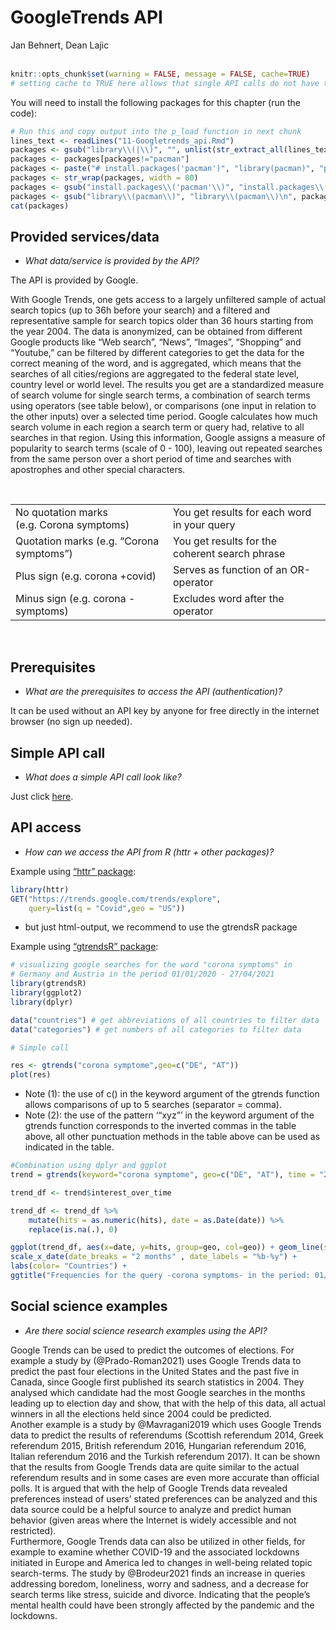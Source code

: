 
# GoogleTrends API
<chauthors>Jan Behnert, Dean Lajic</chauthors>
<br><br>

```r
knitr::opts_chunk$set(warning = FALSE, message = FALSE, cache=TRUE)
# setting cache to TRUE here allows that single API calls do not have to be run every time when knitting index or the single script, but only when something has been changed in index or single script
```

You will need to install the following packages for this chapter (run the code):

```r
# Run this and copy output into the p_load function in next chunk
lines_text <- readLines("11-Googletrends_api.Rmd")
packages <- gsub("library\\(|\\)", "", unlist(str_extract_all(lines_text, "library\\([a-zA-z0-9]*\\)|p_load\\([a-zA-z0-9]*\\)")))
packages <- packages[packages!="pacman"]
packages <- paste("# install.packages('pacman')", "library(pacman)", "p_load('", paste(packages, collapse="', '"), "')",sep="")
packages <- str_wrap(packages, width = 80)
packages <- gsub("install.packages\\('pacman'\\)", "install.packages\\('pacman'\\)\n", packages)
packages <- gsub("library\\(pacman\\)", "library\\(pacman\\)\n", packages)
cat(packages)
```

## Provided services/data

* *What data/service is provided by the API?*

The API is provided by Google.

With Google Trends, one gets access to a largely unfiltered sample of actual search topics (up to 36h before your search) and a filtered and representative sample for search topics older than 36 hours starting from the year 2004. The data is anonymized, can be obtained from different Google products like “Web search”, “News”, “Images”, “Shopping” and “Youtube,” can be filtered by different categories to get the data for the correct meaning of the word, and is aggregated, which means that the searches of all cities/regions are aggregated to the federal state level, country level or world level. The results you get are a standardized measure of search volume for single search terms, a combination of search terms using operators (see table below), or comparisons (one input in relation to the other inputs) over a selected time period. Google calculates how much search volume in each region a search term or query had, relative to all searches in that region. Using this information, Google assigns a measure of popularity to search terms (scale of 0 - 100), leaving out repeated searches from the same person over a short period of time and searches with apostrophes and other special characters.  

<br /> 

 |
------------- | -------------
No quotation marks (e.g. Corona symptoms)  | You get results for each word in your query
Quotation marks (e.g. “Corona symptoms”) | You get results for the coherent search phrase
Plus sign (e.g. corona +covid) | Serves as function of an OR-operator
Minus sign (e.g. corona -symptoms) | Excludes word after the operator

<br />


## Prerequisites
* *What are the prerequisites to access the API (authentication)? *


It can be used without an API key by anyone for free directly in the internet browser (no sign up needed).


## Simple API call
* *What does a simple API call look like?*

Just click [here](https://trends.google.com/trends).


## API access
* *How can we access the API from R (httr + other packages)?* 

Example using [“httr” package](https://cran.r-project.org/web/packages/httr/httr.pdf):

```r
library(httr)
GET("https://trends.google.com/trends/explore",
	query=list(q = "Covid",geo = "US"))

```
* but just html-output, we recommend to use the gtrendsR package
<br />

Example using [“gtrendsR” package](https://cran.r-project.org/web/packages/gtrendsR/gtrendsR.pdf):


```r
# visualizing google searches for the word "corona symptoms" in 
# Germany and Austria in the period 01/01/2020 - 27/04/2021
library(gtrendsR)
library(ggplot2)
library(dplyr)

data("countries") # get abbreviations of all countries to filter data 
data("categories") # get numbers of all categories to filter data 

# Simple call

res <- gtrends("corona symptome",geo=c("DE", "AT"))
plot(res)
```

* Note (1): the use of c() in the keyword argument of the gtrends function allows comparisons of up to 5 searches (separator = comma).  
* Note (2): the use of the pattern '"xyz"' in the keyword argument of the gtrends function corresponds to the inverted commas in the table above, all other punctuation methods in the table above can be used as indicated in the table.

```r
#Combination using dplyr and ggplot
trend = gtrends(keyword="corona symptome", geo=c("DE", "AT"), time = "2020-01-01 2021-04-27", gprop="web") 

trend_df <- trend$interest_over_time

trend_df <- trend_df %>%
	mutate(hits = as.numeric(hits), date = as.Date(date)) %>%
	replace(is.na(.), 0)

ggplot(trend_df, aes(x=date, y=hits, group=geo, col=geo)) + geom_line(size=2) +
scale_x_date(date_breaks = "2 months" , date_labels = "%b-%y") +
labs(color= "Countries") +
ggtitle("Frequencies for the query -corona symptoms- in the period: 01/01/2020 - 27/04/2021")

```


## Social science examples
* *Are there social science research examples using the API?*

Google Trends can be used to predict the outcomes of elections. For example a study by (@Prado-Roman2021) uses Google Trends data to predict the past four elections in the United States and the past five in Canada, since Google first published its search statistics in 2004. They analysed which candidate had the most Google searches in the months leading up to election day and show, that with the help of this data, all actual winners in all the elections held since 2004 could be predicted.  
Another example is a study by @Mavragani2019 which uses Google Trends data to predict the results of referendums (Scottish referendum 2014, Greek referendum 2015, British referendum 2016, Hungarian referendum 2016, Italian referendum 2016 and the Turkish referendum 2017). It can be shown that the results from Google Trends data are quite similar to the actual referendum results and in some cases are even more accurate than official polls. It is argued that with the help of Google Trends data revealed preferences instead of users' stated preferences can be analyzed and this data source could be a helpful source to analyze and predict human behavior (given areas where the Internet is widely accessible and not restricted).  
Furthermore, Google Trends data can also be utilized in other fields, for example to examine whether COVID-19 and the associated lockdowns initiated in Europe and America led to changes in well-being related topic search-terms. The study by @Brodeur2021 finds an increase in queries addressing boredom, loneliness, worry and sadness, and a decrease for search terms like stress, suicide and divorce. Indicating that the people's mental health could have been strongly affected by the pandemic and the lockdowns.
